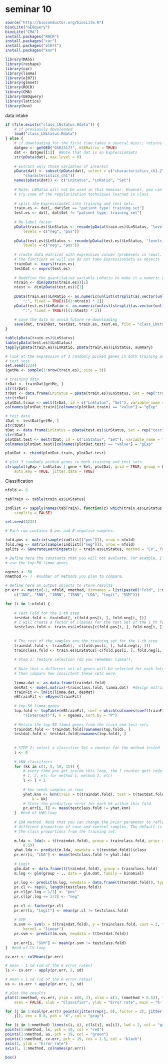 seminar 10
========================================================



```r
source("http://bioconductor.org/biocLite.R")
biocLite("GEOquery")
biocLite("CMA")
install.packages("ROCR")
install.packages("car")
install.packages("e1071")
install.packages("knn")
```


```r
library(MASS)
library(reshape)
library(car)
library(limma)
library(e1071)
library(glmnet)
library(ROCR)
library(CMA)
library(GEOquery)
library(lattice)
library(knn)
```
data intake

```r
if (file.exists("class_LNstatus.Rdata")) {
    # if previously downloaded
    load("class_LNstatus.Rdata")
} else {
    # if downloading for the first time takes a several mins!; returns a list
    datgeo <- getGEO("GSE23177", GSEMatrix = TRUE)
    dat <- datgeo[[1]]  #Note that dat is an ExpressionSets
    str(pData(dat), max.level = 0)
    
    # extract only those variables of interest
    pData(dat) <- subset(pData(dat), select = c("characteristics_ch1.2", "characteristics_ch1.3", 
        "characteristics_ch1"))
    names(pData(dat)) <- c("LnStatus", "LnRatio", "Set")
    
    # Note: LNRatio will not be used in this Seminar. However, you can use it to
    # try some of the regularization techniques learned in class
    
    # split the ExpressionSet into training and test sets.
    train.es <- dat[, dat$Set == "patient type: training set"]
    test.es <- dat[, dat$Set != "patient type: training set"]
    
    # Re-label factor
    pData(train.es)$LnStatus <- recode(pData(train.es)$LnStatus, "levels(pData(train.es)$LnStatus)[1]='neg'; else='pos'", 
        levels = c("neg", "pos"))
    
    pData(test.es)$LnStatus <- recode(pData(test.es)$LnStatus, "levels(pData(test.es)$LnStatus)[1]='neg'; else='pos'", 
        levels = c("neg", "pos"))
    
    # create data matrices with expression values (probesets in rows). Some of
    # the functions we will use do not take ExpressionSets as objects
    trainDat <- exprs(train.es)
    testDat <- exprs(test.es)
    
    # Redefine the quantitative variable LnRatio to make it a numeric variable.
    ntrain <- dim(pData(train.es))[1]
    ntest <- dim(pData(test.es))[1]
    
    pData(train.es)$LnRatio <- as.numeric(unlist(strsplit(as.vector(unlist(pData(train.es)$LnRatio)), 
        ":", fixed = TRUE))[(1:ntrain) * 2])
    pData(test.es)$LnRatio <- as.numeric(unlist(strsplit(as.vector(unlist(pData(test.es)$LnRatio)), 
        ":", fixed = TRUE))[(1:ntest) * 2])
    
    # save the data to avoid future re-downloading
    save(dat, trainDat, testDat, train.es, test.es, file = "class_LNstatus.Rdata")
}
```

```r
table(pData(train.es)$LnStatus)
table(pData(test.es)$LnStatus)
tapply(pData(train.es)$LnRatio, pData(train.es)$LnStatus, summary)
```

```r
# look at the expression of 3 randomly picked genes in both training and
# test sets
set.seed(1234)
(getMe <- sample(1:nrow(train.es), size = 3))  
```

```r
# training data
trDat <- trainDat[getMe, ]
str(trDat)
trDat <- data.frame(LnStatus = pData(train.es)$LnStatus, Set = rep("train", nrow(pData(train.es))), t(trDat))
str(trDat)
plotDat.train <- melt(trDat, id = c("LnStatus", "Set"), variable_name = "gene")
colnames(plotDat.train)[colnames(plotDat.train) == "value"] = "gExp"

```

```r
# test data
tDat <- testDat[getMe, ]
str(tDat)
tDat <- data.frame(LnStatus = pData(test.es)$LnStatus, Set = rep("test", nrow(pData(test.es))), t(tDat))
str(tDat)
plotDat.test <- melt(tDat, id = c("LnStatus", "Set"), variable_name = "gene")
colnames(plotDat.test)[colnames(plotDat.test) == "value"] = "gExp"

plotDat <- rbind(plotDat.train, plotDat.test)

# plot 3 randomly picked genes in both training and test sets
stripplot(gExp ~ LnStatus | gene + Set, plotDat, grid = TRUE, group = LnStatus, 
    auto.key = TRUE, jitter.data = TRUE)
```

Classification

```r
nfold <- 6

tabTrain <- table(train.es$LnStatus)

indlist <- sapply(names(tabTrain), function(z) which(train.es$LnStatus == z), 
    simplify = FALSE)

set.seed(1234)

# Each row contains 8 pos and 8 negative samples.

fold.pos <- matrix(sample(indlist[["pos"]]), nrow = nfold)
fold.neg <- matrix(sample(indlist[["neg"]]), nrow = nfold)
splits <- GenerateLearningsets(y = train.es$LnStatus, method = "CV", fold = 6, strat = TRUE)
```

```r
# Define here the constants that you will not evaluate. For example, I will
# use the top-50 limma genes

ngenes <- 50
nmethod <- 7  #number of methods you plan to compare. 

# Define here an output objects to store results
pr.err <- matrix(-1, nfold, nmethod, dimnames = list(paste0("Fold", 1:nfold), 
    c("1NN", "5NN", "10NN", "15NN", "LDA", "Logit", "SVM")))

for (i in 1:nfold) {
    
    # Test Fold for the i-th step
    testdat.fold <- trainDat[, c(fold.pos[i, ], fold.neg[i, ])]
    # I will create a factor of classes for the test set of the i_th fold
    testclass.fold <- train.es$LnStatus[c(fold.pos[i, ], fold.neg[i, ])]
    
    
    # The rest of the samples are the training set for the i-th step
    traindat.fold <- trainDat[, -c(fold.pos[i, ], fold.neg[i, ])]
    trainclass.fold <- train.es$LnStatus[-c(fold.pos[i, ], fold.neg[i, ])]
    
    # Step 1: feature selection (do you remember limma?).
    
    # Note that a different set of genes will be selected for each fold! you can
    # then compare how consistent these sets were.
    
    limma.dat <- as.data.frame(traindat.fold)
    desMat <- model.matrix(~trainclass.fold, limma.dat)  #design matrix
    trainFit <- lmFit(limma.dat, desMat)
    eBtrainFit <- eBayes(trainFit)
    
    # top-50 limma genes
    top.fold <- topTable(eBtrainFit, coef = which(colnames(coef(trainFit)) != 
        "(Intercept)"), n = ngenes, sort.by = "P")
    
    # Retain the top-50 limma genes from the train and test sets
    traindat.fold <- traindat.fold[rownames(top.fold), ]
    testdat.fold <- testdat.fold[rownames(top.fold), ]
    
    
    # STEP 2: select a classifier Set a counter for the method tested
    l <- 0
    
    # kNN classifiers
    for (kk in c(1, 5, 10, 15)) {
        # every time you get inside this loop, the l counter gets redefined (i.e.,
        # 1, 2, etc for method 1, method 2, etc)
        l <- l + 1
        
        # knn needs samples in rows
        yhat.knn <- knn(train = t(traindat.fold), test = t(testdat.fold), cl = trainclass.fold, 
            k = kk)
        # Store the prediction error for each kk within this fold
        pr.err[i, l] <- mean(testclass.fold != yhat.knn)
    }  #end of kNN loop
    
    # LDA method. Note that you can change the prior parameter to reflect a
    # different proportion of case and control samples. The default is to use
    # the class proportions from the training set.
    
    m.lda <- lda(x = t(traindat.fold), group = trainclass.fold, prior = c(0.5, 
        0.5))
    yhat.lda <- predict(m.lda, newdata = t(testdat.fold))$class
    pr.err[i, "LDA"] <- mean(testclass.fold != yhat.lda)
    
    # Logit
    glm.dat <- data.frame(t(traindat.fold), group = trainclass.fold)
    m.log <- glm(group ~ ., data = glm.dat, family = binomial)
    
    pr.log <- predict(m.log, newdata = data.frame(t(testdat.fold)), type = "response")
    pr.cl <- rep(0, length(testclass.fold))
    pr.cl[pr.log > 1/2] <- "pos"
    pr.cl[pr.log <= 1/2] <- "neg"
    
    pr.cl <- factor(pr.cl)
    pr.err[i, "Logit"] <- mean(pr.cl != testclass.fold)
    
    # SVM
    m.svm <- svm(x = t(traindat.fold), y = trainclass.fold, cost = 1, type = "C-classification", 
        kernel = "linear")
    pr.svm <- predict(m.svm, newdata = t(testdat.fold))
    
    pr.err[i, "SVM"] <- mean(pr.svm != testclass.fold)
}  #end of CV loop
```

```r
cv.err <- colMeans(pr.err)

# mean - 1 sd (sd of the 6 error rates)
ls <- cv.err - apply(pr.err, 2, sd)

# mean + 1 sd (sd of the 6 error rates)
us <- cv.err + apply(pr.err, 2, sd)

# plot the results
plot(1:nmethod, cv.err, ylim = c(0, 1), xlim = c(1, (nmethod + 0.5)), type = "n", 
    axes = FALSE, xlab = "Classifier", ylab = "Error rate", main = "6-fold CV Error")

for (j in 1:ncol(pr.err)) points(jitter(rep(j, 6), factor = 2), jitter(pr.err[, 
    j]), cex = 0.8, pch = "X", col = "gray")

for (i in 1:nmethod) lines(c(i, i), c(ls[i], us[i]), lwd = 2, col = "gray")
points(1:nmethod, ls, pch = 19, col = "red")
points(1:nmethod, us, pch = 19, col = "green")
points(1:nmethod, cv.err, pch = 19, cex = 1.5, col = "black")
axis(2, ylab = "Error rate")
axis(1, 1:nmethod, colnames(pr.err))

box()
```

